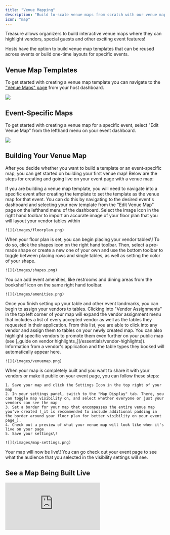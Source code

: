 ```yaml
---
title: "Venue Mapping"
description: "Build to-scale venue maps from scratch with our venue map tool"
icon: "map"
---
```


Treasure allows organizers to build interactive venue maps where they can highlight vendors, special guests and other exciting event features\!

Hosts have the option to build venue map templates that can be reused across events or build one-time layouts for specific events.

## Venue Map Templates

To get started with creating a venue map template you can navigate to the ["Venue Maps" page](https://www.ontreasure.com/host/venue-maps) from your host dashboard.

![](/images/map-templates.png)

## Event-Specific Maps

To get started with creating a venue map for a specific event, select "Edit Venue Map" from the lefthand menu on your event dashboard.

![](/images/venue-map.png)

## Building Your Venue Map

After you decide whether you want to build a template or an event-specific map, you can get started on building your first venue map\! Below are the steps for creating and going live on your event page with a venue map:

<Note>
  If you are building a venue map template, you will need to navigate into a specific event after creating the template to set the template as the venue map for that event. You can do this by navigating to the desired event's dashboard and selecting your new template from the "Edit Venue Map" page on the lefthand menu of the dashboard.
</Note>

<Steps>
  <Step title="Import Your Floorplan">
    Select the image icon in the right hand toolbar to import an accurate image of your floor plan that you will layout your vendor tables within

    ![](/images/floorplan.png)
  </Step>
  <Step title="Place Vendor Tables">
    When your floor plan is set, you can begin placing your vendor tables\! To do so, click the shapes icon on the right hand toolbar. Then, select a pre-made shape or create a new one of your own and use the bottom toolbar to toggle between placing rows and single tables, as well as setting the color of your shape.

    ![](/images/shapes.png)
  </Step>
  <Step title="Place Event Amenities">
    You can add event amenities, like restrooms and dining areas from the bookshelf icon on the same right hand toolbar.

    ![](/images/amenities.png)
  </Step>
  <Step title="Assign Vendors">
    Once you finish setting up your table and other event landmarks, you can begin to assign your vendors to tables. Clicking into "Vendor Assignments" in the top left corner of your map will expand the vendor assignment menu that includes a list of every accepted vendor as well as the tables they requested in their application. From this list, you are able to click into any vendor and assign them to tables on your newly created map. You can also highlight specific vendors to promote them even further on your public map (see [_guide on vendor highlights_](/essentials/vendor-highlights)). Information from a vendor's application and the table types they booked will automatically appear here.

    ![](/images/venuemap.png)
  </Step>
  <Step title="Update Your Settings">
    When your map is completely built and you want to share it with your vendors or make it public on your event page, you can follow these steps:

    1. Save your map and click the Settings Icon in the top right of your map
    2. In your settings panel, switch to the "Map Display" tab. There, you can toggle map visibility on, and select whether everyone or just your vendors can see the map
    3. Set a border for your map that encompasses the entire venue map you've created (_it is recommended to include additional padding in the border around your floor plan for better visibility on your event page_).
    4. Check out a preview of what your venue map will look like when it's live on your page
    5. Save your settings\!

    ![](/images/map-settings.png)
  </Step>
</Steps>

<Check>
  Your map will now be live\! You can go check out your event page to see what the audience that you selected in the visibility settings will see.
</Check>

## See a Map Being Built Live

<iframe style={{ width:"100%",aspectRatio:"16/9",maxWidth:"560px" }} src="https://www.youtube.com/embed/zYaE7H0h9wk?si=j9SofKlMuK747jDI" title="YouTube video player" frameborder="0" allow="accelerometer; autoplay; clipboard-write; encrypted-media; gyroscope; picture-in-picture; web-share" referrerpolicy="strict-origin-when-cross-origin" allowfullscreen />